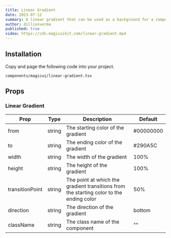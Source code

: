 ```yaml
---
title: Linear Gradient
date: 2023-07-12
summary: A linear gradient that can be used as a background for a component.
author: dillionverma
published: true
video: https://cdn.magicuikit.com/linear-gradient.mp4
---
```


<ComponentPreview name="linear-gradient-demo" />

<Steps>

<Step>

## Installation

Copy and page the following code into your project.

```text
components/magicui/linear-gradient.tsx
```

<ComponentSource name="linear-gradient" >

</ComponentSource>

</Step>

</Steps>

## Props

### Linear Gradient

| Prop            | Type   | Description                                                                             | Default   |
| --------------- | ------ | --------------------------------------------------------------------------------------- | --------- |
| from            | string | The starting color of the gradient                                                      | #00000000 |
| to              | string | The ending color of the gradient                                                        | #290A5C   |
| width           | string | The width of the gradient                                                               | 100%      |
| height          | string | The height of the gradient                                                              | 100%      |
| transitionPoint | string | The point at which the gradient transitions from the starting color to the ending color | 50%       |
| direction       | string | The direction of the gradient                                                           | bottom    |
| className       | string | The class name of the component                                                         | ""        |

